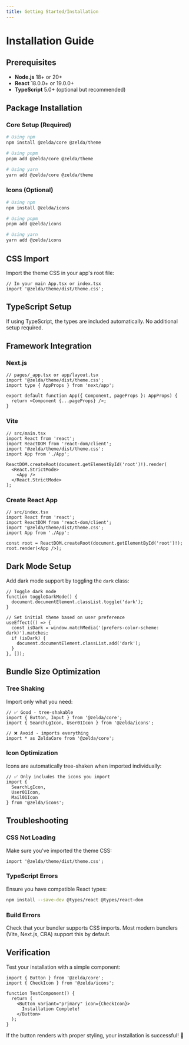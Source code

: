 ```yaml
---
title: Getting Started/Installation
---
```


# Installation Guide

## Prerequisites

- **Node.js** 18+ or 20+
- **React** 18.0.0+ or 19.0.0+
- **TypeScript** 5.0+ (optional but recommended)

## Package Installation

### Core Setup (Required)

```bash
# Using npm
npm install @zelda/core @zelda/theme

# Using pnpm
pnpm add @zelda/core @zelda/theme

# Using yarn
yarn add @zelda/core @zelda/theme
```

### Icons (Optional)

```bash
# Using npm
npm install @zelda/icons

# Using pnpm  
pnpm add @zelda/icons

# Using yarn
yarn add @zelda/icons
```

## CSS Import

Import the theme CSS in your app's root file:

```tsx
// In your main App.tsx or index.tsx
import '@zelda/theme/dist/theme.css';
```

## TypeScript Setup

If using TypeScript, the types are included automatically. No additional setup required.

## Framework Integration

### Next.js

```tsx
// pages/_app.tsx or app/layout.tsx
import '@zelda/theme/dist/theme.css';
import type { AppProps } from 'next/app';

export default function App({ Component, pageProps }: AppProps) {
  return <Component {...pageProps} />;
}
```

### Vite

```tsx
// src/main.tsx
import React from 'react';
import ReactDOM from 'react-dom/client';
import '@zelda/theme/dist/theme.css';
import App from './App';

ReactDOM.createRoot(document.getElementById('root')!).render(
  <React.StrictMode>
    <App />
  </React.StrictMode>
);
```

### Create React App

```tsx
// src/index.tsx
import React from 'react';
import ReactDOM from 'react-dom/client';
import '@zelda/theme/dist/theme.css';
import App from './App';

const root = ReactDOM.createRoot(document.getElementById('root')!);
root.render(<App />);
```

## Dark Mode Setup

Add dark mode support by toggling the `dark` class:

```tsx
// Toggle dark mode
function toggleDarkMode() {
  document.documentElement.classList.toggle('dark');
}

// Set initial theme based on user preference
useEffect(() => {
  const isDark = window.matchMedia('(prefers-color-scheme: dark)').matches;
  if (isDark) {
    document.documentElement.classList.add('dark');
  }
}, []);
```

## Bundle Size Optimization

### Tree Shaking

Import only what you need:

```tsx
// ✅ Good - tree-shakable
import { Button, Input } from '@zelda/core';
import { SearchLgIcon, User01Icon } from '@zelda/icons';

// ❌ Avoid - imports everything
import * as ZeldaCore from '@zelda/core';
```

### Icon Optimization

Icons are automatically tree-shaken when imported individually:

```tsx
// ✅ Only includes the icons you import
import { 
  SearchLgIcon, 
  User01Icon, 
  Mail01Icon 
} from '@zelda/icons';
```

## Troubleshooting

### CSS Not Loading

Make sure you've imported the theme CSS:
```tsx
import '@zelda/theme/dist/theme.css';
```

### TypeScript Errors

Ensure you have compatible React types:
```bash
npm install --save-dev @types/react @types/react-dom
```

### Build Errors

Check that your bundler supports CSS imports. Most modern bundlers (Vite, Next.js, CRA) support this by default.

## Verification

Test your installation with a simple component:

```tsx
import { Button } from '@zelda/core';
import { CheckIcon } from '@zelda/icons';

function TestComponent() {
  return (
    <Button variant="primary" icon={CheckIcon}>
      Installation Complete!
    </Button>
  );
}
```

If the button renders with proper styling, your installation is successful! 🎉